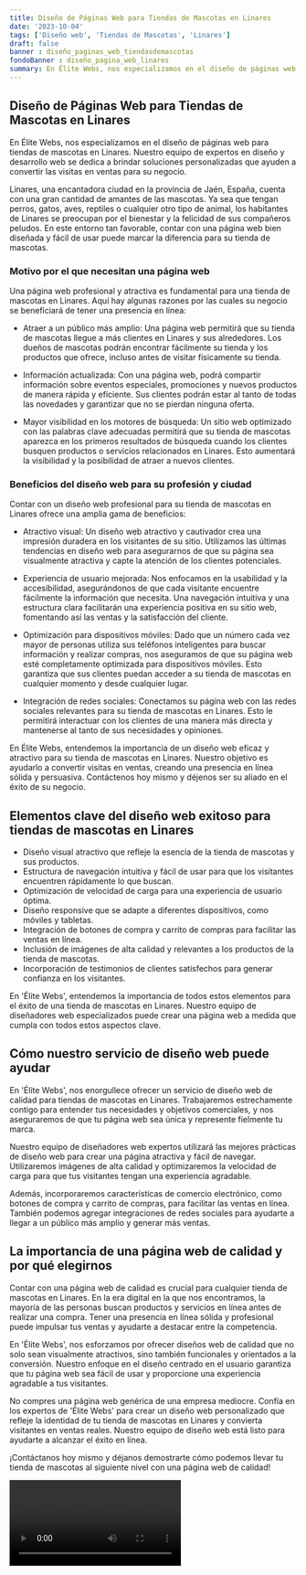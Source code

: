 ```yaml
---
title: Diseño de Páginas Web para Tiendas de Mascotas en Linares
date: '2023-10-04'
tags: ['Diseño web', 'Tiendas de Mascotas', 'Linares']
draft: false
banner : diseño_paginas_web_tiendasdemascotas
fondoBanner : diseño_pagina_web_linares
summary: En Élite Webs, nos especializamos en el diseño de páginas web para tiendas de mascotas en Linares. Nuestro equipo de expertos en diseño y desarrollo web se dedica a brindar soluciones personalizadas que ayuden a convertir las visitas en ventas para su negocio.
---
```


## Diseño de Páginas Web para Tiendas de Mascotas en Linares

En Élite Webs, nos especializamos en el diseño de páginas web para tiendas de mascotas en Linares. Nuestro equipo de expertos en diseño y desarrollo web se dedica a brindar soluciones personalizadas que ayuden a convertir las visitas en ventas para su negocio.

Linares, una encantadora ciudad en la provincia de Jaén, España, cuenta con una gran cantidad de amantes de las mascotas. Ya sea que tengan perros, gatos, aves, reptiles o cualquier otro tipo de animal, los habitantes de Linares se preocupan por el bienestar y la felicidad de sus compañeros peludos. En este entorno tan favorable, contar con una página web bien diseñada y fácil de usar puede marcar la diferencia para su tienda de mascotas.

### Motivo por el que necesitan una página web

Una página web profesional y atractiva es fundamental para una tienda de mascotas en Linares. Aquí hay algunas razones por las cuales su negocio se beneficiará de tener una presencia en línea:

- Atraer a un público más amplio: Una página web permitirá que su tienda de mascotas llegue a más clientes en Linares y sus alrededores. Los dueños de mascotas podrán encontrar fácilmente su tienda y los productos que ofrece, incluso antes de visitar físicamente su tienda.

- Información actualizada: Con una página web, podrá compartir información sobre eventos especiales, promociones y nuevos productos de manera rápida y eficiente. Sus clientes podrán estar al tanto de todas las novedades y garantizar que no se pierdan ninguna oferta.

- Mayor visibilidad en los motores de búsqueda: Un sitio web optimizado con las palabras clave adecuadas permitirá que su tienda de mascotas aparezca en los primeros resultados de búsqueda cuando los clientes busquen productos o servicios relacionados en Linares. Esto aumentará la visibilidad y la posibilidad de atraer a nuevos clientes.

### Beneficios del diseño web para su profesión y ciudad

Contar con un diseño web profesional para su tienda de mascotas en Linares ofrece una amplia gama de beneficios:

- Atractivo visual: Un diseño web atractivo y cautivador crea una impresión duradera en los visitantes de su sitio. Utilizamos las últimas tendencias en diseño web para asegurarnos de que su página sea visualmente atractiva y capte la atención de los clientes potenciales.

- Experiencia de usuario mejorada: Nos enfocamos en la usabilidad y la accesibilidad, asegurándonos de que cada visitante encuentre fácilmente la información que necesita. Una navegación intuitiva y una estructura clara facilitarán una experiencia positiva en su sitio web, fomentando así las ventas y la satisfacción del cliente.

- Optimización para dispositivos móviles: Dado que un número cada vez mayor de personas utiliza sus teléfonos inteligentes para buscar información y realizar compras, nos aseguramos de que su página web esté completamente optimizada para dispositivos móviles. Esto garantiza que sus clientes puedan acceder a su tienda de mascotas en cualquier momento y desde cualquier lugar.

- Integración de redes sociales: Conectamos su página web con las redes sociales relevantes para su tienda de mascotas en Linares. Esto le permitirá interactuar con los clientes de una manera más directa y mantenerse al tanto de sus necesidades y opiniones.

En Élite Webs, entendemos la importancia de un diseño web eficaz y atractivo para su tienda de mascotas en Linares. Nuestro objetivo es ayudarlo a convertir visitas en ventas, creando una presencia en línea sólida y persuasiva. Contáctenos hoy mismo y déjenos ser su aliado en el éxito de su negocio.

<GifSeo />

<Cta />

## Elementos clave del diseño web exitoso para tiendas de mascotas en Linares

- Diseño visual atractivo que refleje la esencia de la tienda de mascotas y sus productos.
- Estructura de navegación intuitiva y fácil de usar para que los visitantes encuentren rápidamente lo que buscan.
- Optimización de velocidad de carga para una experiencia de usuario óptima.
- Diseño responsive que se adapte a diferentes dispositivos, como móviles y tabletas.
- Integración de botones de compra y carrito de compras para facilitar las ventas en línea.
- Inclusión de imágenes de alta calidad y relevantes a los productos de la tienda de mascotas.
- Incorporación de testimonios de clientes satisfechos para generar confianza en los visitantes.

En 'Élite Webs', entendemos la importancia de todos estos elementos para el éxito de una tienda de mascotas en Linares. Nuestro equipo de diseñadores web especializados puede crear una página web a medida que cumpla con todos estos aspectos clave.

## Cómo nuestro servicio de diseño web puede ayudar

En 'Élite Webs', nos enorgullece ofrecer un servicio de diseño web de calidad para tiendas de mascotas en Linares. Trabajaremos estrechamente contigo para entender tus necesidades y objetivos comerciales, y nos aseguraremos de que tu página web sea única y represente fielmente tu marca.

Nuestro equipo de diseñadores web expertos utilizará las mejores prácticas de diseño web para crear una página atractiva y fácil de navegar. Utilizaremos imágenes de alta calidad y optimizaremos la velocidad de carga para que tus visitantes tengan una experiencia agradable.

Además, incorporaremos características de comercio electrónico, como botones de compra y carrito de compras, para facilitar las ventas en línea. También podemos agregar integraciones de redes sociales para ayudarte a llegar a un público más amplio y generar más ventas.

## La importancia de una página web de calidad y por qué elegirnos

Contar con una página web de calidad es crucial para cualquier tienda de mascotas en Linares. En la era digital en la que nos encontramos, la mayoría de las personas buscan productos y servicios en línea antes de realizar una compra. Tener una presencia en línea sólida y profesional puede impulsar tus ventas y ayudarte a destacar entre la competencia.

En 'Élite Webs', nos esforzamos por ofrecer diseños web de calidad que no solo sean visualmente atractivos, sino también funcionales y orientados a la conversión. Nuestro enfoque en el diseño centrado en el usuario garantiza que tu página web sea fácil de usar y proporcione una experiencia agradable a tus visitantes.

No compres una página web genérica de una empresa mediocre. Confía en los expertos de 'Élite Webs' para crear un diseño web personalizado que refleje la identidad de tu tienda de mascotas en Linares y convierta visitantes en ventas reales. Nuestro equipo de diseño web está listo para ayudarte a alcanzar el éxito en línea.

¡Contáctanos hoy mismo y déjanos demostrarte cómo podemos llevar tu tienda de mascotas al siguiente nivel con una página web de calidad!

<Video />

<CtaBot job='Tiendas de Mascotas' city='Linares'/>

<Gmaps query='Linares+españa+maps' />